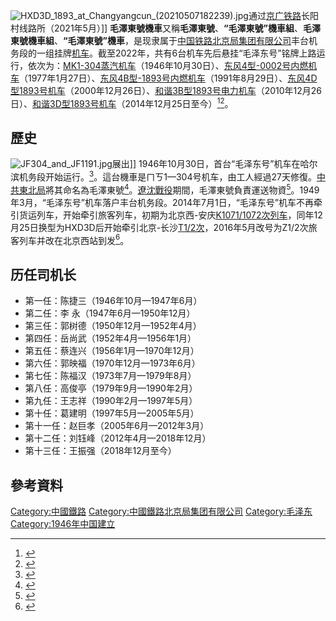 [[File:HXD3D_1893_at_Changyangcun_(20210507182239).jpg|thumb]]通过[[京广铁路|京广铁路]]长阳村线路所（2021年5月）]]
'''毛澤東號機車'''又稱'''毛澤東號'''、'''“毛澤東號”機車組'''、'''毛澤東號機車組'''、'''“毛澤東號”機車'''，是现隶属于[[中国铁路北京局集团有限公司|中国铁路北京局集团有限公司]]丰台机务段的一组挂牌[[铁路机车|机车]]。截至2022年，共有6台机车先后悬挂“毛泽东号”铭牌上路运行，依次为：[[中国铁路解放1型蒸汽机车|MK1-304蒸汽机车]]（1946年10月30日）、[[东风4型柴油机车|东风4型-0002号内燃机车]]（1977年1月27日）、[[东风4B型柴油机车|东风4B型-1893号内燃机车]]（1991年8月29日）、[[东风4D型柴油机车|东风4D型1893号机车]]（2000年12月26日）、[[和谐3B型电力机车|和谐3B型1893号电力机车]]（2010年12月26日）、[[和谐3D型电力机车|和谐3D型1893号机车]]（2014年12月25日至今）<ref>{{cite news |title=“毛泽东号”司机长要政审 历代机车图曝光 |url=https://news.qq.com/a/20140702/004155.htm |publisher=北京晨報}}</ref><ref>{{cite news |title=第六代"毛泽东号"机车首亮相 牵引北京长沙间列车 |url=http://js.ifeng.com/humanity/his/detail_2014_12/26/3342147_0.shtml |publisher=北京日報 |accessdate=2021-03-28 |archive-date=2021-08-19 |archive-url=https://web.archive.org/web/20210819085817/http://js.ifeng.com/humanity/his/detail_2014_12/26/3342147_0.shtml |dead-url=no }}</ref>。

==歷史==
[[File:JF304_and_JF1191.jpg|thumb]]展出]]
1946年10月30日，首台“毛泽东号”机车在哈尔滨机务段开始运行。<ref>{{cite news |title=“毛泽东号”机车组：红色基因，在他们手中一代代薪火传承 |url=http://qclz.youth.cn/znl/201912/t20191213_12142359.htm |publisher=中国青年网 |accessdate=2021-03-28 |archive-date=2020-08-04 |archive-url=https://web.archive.org/web/20200804023045/http://qclz.youth.cn/znl/201912/t20191213_12142359.htm |dead-url=no }}</ref>。這台機車是ㄇㄎ1—304号机车，由工人經過27天修復。[[中共東北局|中共東北局]]將其命名為毛澤東號<ref>{{cite news |title=“毛泽东号”机车安全走行突破1100万公里 |url=https://www.sohu.com/a/331765211_161623 |publisher=千龍網}}</ref>。[[遼沈戰役|遼沈戰役]]期間，毛澤東號負責運送物資<ref>{{cite news |title=致敬！这些机车，拥有伟大的名字 |url=https://www.yicai.com/news/100351240.html |publisher=《人民铁道》报}}</ref>。1949年3月，“毛泽东号”机车落户丰台机务段。2014年7月1日，“毛泽东号”机车不再牵引货运列车，开始牵引旅客列车，初期为北京西-安庆[[K1071/1072次列车|K1071/1072次列车]]，同年12月25日换型为HXD3D后开始牵引北京-长沙[[Z1/2次列车|T1/2次]]，2016年5月改号为Z1/2次旅客列车并改在北京西站到发<ref>{{cite news |title=“毛泽东号”机车组：铁路线上焕发时代新风采 |url=http://www.xinhuanet.com/politics/2019-09/17/c_1125004786.htm |publisher=經濟日報 |accessdate=2021-03-28 |archive-date=2020-08-08 |archive-url=https://web.archive.org/web/20200808124929/http://www.xinhuanet.com/politics/2019-09/17/c_1125004786.htm |dead-url=no }}</ref>。

==历任司机长==
*第一任：陈捷三（1946年10月—1947年6月）
*第二任：李  永（1947年6月—1950年12月）
*第三任：郭树德（1950年12月—1952年4月）
*第四任：岳尚武（1952年4月—1956年1月）
*第五任：蔡连兴（1956年1月—1970年12月）
*第六任：郭映福（1970年12月—1973年6月）
*第七任：陈福汉（1973年7月—1979年8月）
*第八任：高俊亭（1979年9月—1990年2月）
*第九任：王志祥（1990年2月—1997年5月）
*第十任：葛建明（1997年5月—2005年5月）
*第十一任：赵巨孝（2005年6月—2012年3月）
*第十二任：刘钰峰（2012年4月—2018年12月）
*第十三任：王振强（2018年12月至今）

== 參考資料 ==
{{Reflist|2}}

[[Category:中國鐵路|Category:中國鐵路]]
[[Category:中國鐵路北京局集团有限公司|Category:中國鐵路北京局集团有限公司]]
[[Category:毛泽东|Category:毛泽东]]
[[Category:1946年中国建立|Category:1946年中国建立]]